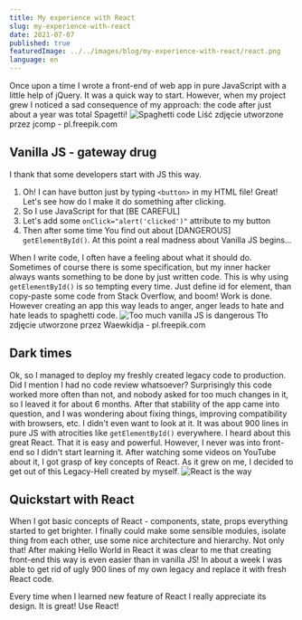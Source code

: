 ```yaml
---
title: My experience with React
slug: my-experience-with-react
date: 2021-07-07
published: true
featuredImage: ../../images/blog/my-experience-with-react/react.png
language: en
---
```


Once upon a time I wrote a front-end of web app in pure JavaScript with a little help of jQuery. It was a quick way to start. However, when my project grew I noticed a sad consequence of my approach: the code after just about a year was total Spagetti!
![Spaghetti code](../../images/blog/my-experience-with-react/spaghetti.jpg)
Liść zdjęcie utworzone przez jcomp - pl.freepik.com

## Vanilla JS - gateway drug
I thank that some developers start with JS this way.

1. Oh! I can have button just by typing `<button>` in my HTML file! Great! Let's see how do I make it do something after clicking.
2. So I use JavaScript for that [BE CAREFUL]
3. Let's add some `onClick="alert('clicked')"` attribute to my button
4. Then after some time You find out about [DANGEROUS] `getElementById()`. At this point a real madness about Vanilla JS begins…

When I write code, I often have a feeling about what it should do. Sometimes of course there is some specification, but my inner hacker always wants something to be done by just written code. This is why using `getElementById()` is so tempting every time. Just define id for element, than copy-paste some code from Stack Overflow, and boom! Work is done. However creating an app this way leads to anger, anger leads to hate and hate leads to spaghetti code.
![Too much vanilla JS is dangerous](../../images/blog/my-experience-with-react/gateway-drug.jpg)
Tło zdjęcie utworzone przez Waewkidja - pl.freepik.com

## Dark times
Ok, so I managed to deploy my freshly created legacy code to production. Did I mention I had no code review whatsoever? Surprisingly this code worked more often than not, and nobody asked for too much changes in it, so I leaved it for about 6 months. After that stability of the app came into question, and I was wondering about fixing things, improving compatibility with browsers, etc. I didn't even want to look at it. It was about 900 lines in pure JS with atrocities like `getElementById()` everywhere. I heard about this great React. That it is easy and powerful. However, I never was into front-end so I didn't start learning it. After watching some videos on YouTube about it, I got grasp of key concepts of React. As it grew on me, I decided to get out of this Legacy-Hell created by myself.
![React is the way](../../images/blog/my-experience-with-react/react.png)

## Quickstart with React
When I got basic concepts of React - components, state, props everything started to get brighter. I finally could make some sensible modules, isolate thing from each other, use some nice architecture and hierarchy. Not only that! After making Hello World in React it was clear to me that creating front-end this way is even easier than in vanilla JS! In about a week I was able to get rid of ugly 900 lines of my own legacy and replace it with fresh React code.

Every time when I learned new feature of React I really appreciate its design. It is great! Use React!
